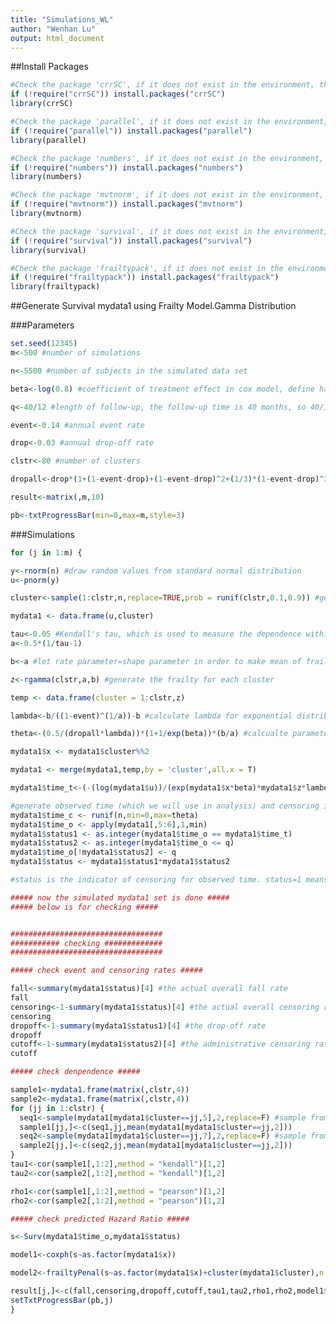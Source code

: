 ---
title: "Simulations_WL"
author: "Wenhan Lu"
output: html_document
---
##Install Packages

```{r,warning=FALSE,message=FALSE}
#Check the package 'crrSC', if it does not exist in the environment, then install it.
if (!require("crrSC")) install.packages("crrSC")
library(crrSC)

#Check the package 'parallel', if it does not exist in the environment, then install it.
if (!require("parallel")) install.packages("parallel")
library(parallel)

#Check the package 'numbers', if it does not exist in the environment, then install it.
if (!require("numbers")) install.packages("numbers")
library(numbers)

#Check the package 'mvtnorm', if it does not exist in the environment, then install it.
if (!require("mvtnorm")) install.packages("mvtnorm")
library(mvtnorm)

#Check the package 'survival', if it does not exist in the environment, then install it.
if (!require("survival")) install.packages("survival")
library(survival)

#Check the package 'frailtypack', if it does not exist in the environment, then install it.
if (!require("frailtypack")) install.packages("frailtypack")
library(frailtypack)
```



##Generate Survival mydata1 using Frailty Model.Gamma Distribution 


###Parameters

```{r}
set.seed(12345)
m<-500 #number of simulations

n<-5500 #number of subjects in the simulated data set

beta<-log(0.8) #coefficient of treatment effect in cox model, define hazard ratio=0.8 then exp(beta)=0.8

q<-40/12 #length of follow-up, the follow-up time is 40 months, so 40/12 is follow-up time in year, it is also the cutoff time point for administrative censoring

event<-0.14 #annual event rate

drop<-0.03 #annual drop-off rate

clstr<-80 #number of clusters

dropall<-drop*(1+(1-event-drop)+(1-event-drop)^2+(1/3)*(1-event-drop)^3) #overall drop-off rate for 40 months

result<-matrix(,m,10)

pb<-txtProgressBar(min=0,max=m,style=3)
```

###Simulations
```{r}
for (j in 1:m) {

y<-rnorm(n) #draw random values from standard normal distribution
u<-pnorm(y) 

cluster<-sample(1:clstr,n,replace=TRUE,prob = runif(clstr,0.1,0.9)) #generate cluster indicator with random cluster size

mydata1 <- data.frame(u,cluster)

tau<-0.05 #Kendall's tau, which is used to measure the dependence within cluster. if a is the shape parameter of gamma distribution, tau=1/(2*a+1)
a<-0.5*(1/tau-1)

b<-a #let rate parameter=shape parameter in order to make mean of frailty (gamma random values)=1

z<-rgamma(clstr,a,b) #generate the frailty for each cluster

temp <- data.frame(cluster = 1:clstr,z)

lambda<-b/((1-event)^(1/a))-b #calculate lambda for exponential distribution

theta<-(0.5/(dropall*lambda))*(1+1/exp(beta))*(b/a) #calcualte parameter for drop-off censoring

mydata1$x <- mydata1$cluster%%2

mydata1 <- merge(mydata1,temp,by = 'cluster',all.x = T)

mydata1$time_t<-(-(log(mydata1$u))/(exp(mydata1$x*beta)*mydata1$z*lambda)) #generate the event time from an exponential distribution

#generate observed time (which we will use in analysis) and censoring indicator based on event time, drop-off censoring, and administrative censoring
mydata1$time_c <- runif(n,min=0,max=theta)
mydata1$time_o <- apply(mydata1[,5:6],1,min)
mydata1$status1 <- as.integer(mydata1$time_o == mydata1$time_t)
mydata1$status2 <- as.integer(mydata1$time_o <= q)
mydata1$time_o[!mydata1$status2] <- q
mydata1$status <- mydata1$status1*mydata1$status2

#status is the indicator of censoring for observed time. status=1 means event; status=0 means censoring

##### now the simulated mydata1 set is done #####
##### below is for checking #####


##################################
########### checking #############
##################################

##### check event and censoring rates #####

fall<-summary(mydata1$status)[4] #the actual overall fall rate
fall
censoring<-1-summary(mydata1$status)[4] #the actual overall censoring rate, which is the combination of drop-off and cut-off rate
censoring
dropoff<-1-summary(mydata1$status1)[4] #the drop-off rate
dropoff
cutoff<-1-summary(mydata1$status2)[4] #the administrative censoring rate
cutoff

##### check denpendence #####

sample1<-mydata1.frame(matrix(,clstr,4))
sample2<-mydata1.frame(matrix(,clstr,4))
for (jj in 1:clstr) {
  seq1<-sample(mydata1[mydata1$cluster==jj,5],2,replace=F) #sample from time_t
  sample1[jj,]<-c(seq1,jj,mean(mydata1[mydata1$cluster==jj,2]))
  seq2<-sample(mydata1[mydata1$cluster==jj,7],2,replace=F) #sample from time_o
  sample2[jj,]<-c(seq2,jj,mean(mydata1[mydata1$cluster==jj,2]))
}  
tau1<-cor(sample1[,1:2],method = "kendall")[1,2]  
tau2<-cor(sample2[,1:2],method = "kendall")[1,2]  

rho1<-cor(sample1[,1:2],method = "pearson")[1,2]
rho2<-cor(sample2[,1:2],method = "pearson")[1,2]

##### check predicted Hazard Ratio #####

s<-Surv(mydata1$time_o,mydata1$status)

model1<-coxph(s~as.factor(mydata1$x))

model2<-frailtyPenal(s~as.factor(mydata1$x)+cluster(mydata1$cluster),n.knots = 7,kappa = 10000, mydata1=mydata1, RandDist = "Gamma",maxit=50)

result[j,]<-c(fall,censoring,dropoff,cutoff,tau1,tau2,rho1,rho2,model1$coef,model2$coef)
setTxtProgressBar(pb,j)
}
```


